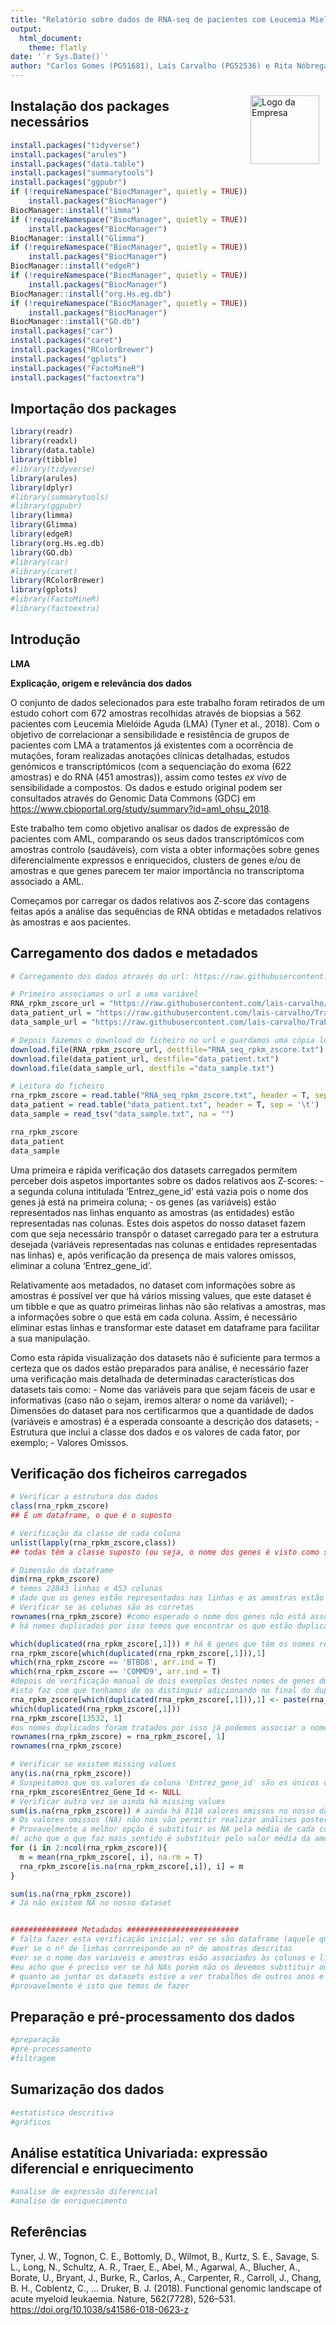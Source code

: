 ---
title: "Relatório sobre dados de RNA-seq de pacientes com Leucemia Mielóide Aguda" 
output: 
  html_document:
    theme: flatly
date: '`r Sys.Date()`'
author: "Carlos Gomes (PG51681), Laís Carvalho (PG52536) e Rita Nóbrega (PG46733)" 
---

<img src="EEUM_logo.jpg" alt="Logo da Empresa" style="float:right; margin: 10px 10px 0 0; width: 110px; height: auto;"/>

## Instalação dos packages necessários

```{r Instalação dos packages necessários à realização do trabalho}
install.packages("tidyverse")
install.packages("arules")
install.packages("data.table")
install.packages("summarytools")
install.packages("ggpubr")
if (!requireNamespace("BiocManager", quietly = TRUE))
    install.packages("BiocManager")
BiocManager::install("limma")
if (!requireNamespace("BiocManager", quietly = TRUE))
    install.packages("BiocManager")
BiocManager::install("Glimma")
if (!requireNamespace("BiocManager", quietly = TRUE))
    install.packages("BiocManager")
BiocManager::install("edgeR")
if (!requireNamespace("BiocManager", quietly = TRUE))
    install.packages("BiocManager")
BiocManager::install("org.Hs.eg.db")
if (!requireNamespace("BiocManager", quietly = TRUE))
    install.packages("BiocManager")
BiocManager::install("GO.db")
install.packages("car")
install.packages("caret")
install.packages("RColorBrewer")
install.packages("gplots")
install.packages("FactoMineR")
install.packages("factoextra")
```

## Importação dos packages

```{r Importação dos packages necessários}
library(readr)
library(readxl)
library(data.table)
library(tibble)
#library(tidyverse)
library(arules)
library(dplyr)
#library(summarytools)
#library(ggpubr)
library(limma)
library(Glimma)
library(edgeR)
library(org.Hs.eg.db)
library(GO.db)
#library(car)
#library(caret)
library(RColorBrewer)
library(gplots)
#library(FactoMineR)
#library(factoextra)
```

## Introdução

**LMA**

**Explicação, origem e relevância dos dados**

O conjunto de dados selecionados para este trabalho foram retirados de um estudo cohort com 672 amostras recolhidas através de biopsias a 562 pacientes com Leucemia Mielóide Aguda (LMA) (Tyner et al., 2018). Com o objetivo de correlacionar a sensibilidade e resistência de grupos de pacientes com LMA a tratamentos já existentes com a ocorrência de mutações, foram realizadas anotações clínicas detalhadas, estudos genómicos e transcriptómicos (com a sequenciação do exoma (622 amostras) e do RNA (451 amostras)), assim como testes *ex vivo* de sensibilidade a compostos. Os dados e estudo original podem ser consultados através do Genomic Data Commons (GDC) em <https://www.cbioportal.org/study/summary?id=aml_ohsu_2018>.

Este trabalho tem como objetivo analisar os dados de expressão de pacientes com AML, comparando os seus dados transcriptómicos com amostras controlo (saudáveis), com vista a obter informações sobre genes diferencialmente expressos e enriquecidos, clusters de genes e/ou de amostras e que genes parecem ter maior importância no transcriptoma associado a AML.

Começamos por carregar os dados relativos aos Z-score das contagens feitas após a análise das sequências de RNA obtidas e metadados relativos às amostras e aos pacientes.

## Carregamento dos dados e metadados

```{r Carregamento dos dados e metadados}
# Carregamento dos dados através do url: https://raw.githubusercontent.com/lais-carvalho/Trabalho-pratico/main/Dados/

# Primeiro associamos o url a uma variável
RNA_rpkm_zscore_url = "https://raw.githubusercontent.com/lais-carvalho/Trabalho-pratico/main/Dados/data_mrna_seq_rpkm_zscores_ref_all_samples.txt"
data_patient_url = "https://raw.githubusercontent.com/lais-carvalho/Trabalho-pratico/main/Dados/data_clinical_patient.txt"
data_sample_url = "https://raw.githubusercontent.com/lais-carvalho/Trabalho-pratico/main/Dados/data_clinical_sample.txt"

# Depois fazemos o download do ficheiro no url e guardamos uma cópia local 
download.file(RNA_rpkm_zscore_url, destfile="RNA_seq_rpkm_zscore.txt")
download.file(data_patient_url, destfile="data_patient.txt") 
download.file(data_sample_url, destfile ="data_sample.txt")

# Leitura do ficheiro 
rna_rpkm_zscore = read.table("RNA_seq_rpkm_zscore.txt", header = T, sep = '\t')
data_patient = read.table("data_patient.txt", header = T, sep = '\t')
data_sample = read_tsv("data_sample.txt", na = "")
```

```{r Visualização dos datasets carregados}
rna_rpkm_zscore
data_patient
data_sample

```



Uma primeira e rápida verificação dos datasets carregados permitem perceber dois aspetos importantes sobre os dados relativos aos Z-scores:
- a segunda coluna intitulada 'Entrez_gene_id' está vazia pois o nome dos genes já está na primeira coluna;
- os genes (as variáveis) estão representados nas linhas enquanto as amostras (as entidades) estão representadas nas colunas.
Estes dois aspetos do nosso dataset fazem com que seja necessário transpôr o dataset carregado para ter a estrutura desejada (variáveis representadas nas colunas e entidades representadas nas linhas) e, após verificação da presença de mais valores omissos, eliminar a  coluna 'Entrez_gene_id'.

Relativamente aos metadados, no dataset com informações sobre as amostras é possível ver que há vários missing values, que este dataset é um tibble e que as quatro primeiras linhas não são relativas a amostras, mas a informações sobre o que está em cada coluna. Assim, é necessário eliminar estas linhas e transformar este dataset em dataframe para facilitar a sua manipulação.    

Como esta rápida visualização dos datasets não é suficiente para termos a certeza que os dados estão preparados para análise, é necessário fazer uma verificação mais detalhada de determinadas características dos datasets tais como:
- Nome das variáveis para que sejam fáceis de usar e informativas (caso não o sejam, iremos alterar o nome da variável);
- Dimensões do dataset para nos certificarmos que a quantidade de dados (variáveis e amostras) é a esperada consoante a descrição dos datasets;
- Estrutura que inclui a classe dos dados e os valores de cada fator, por exemplo;
- Valores Omissos.

## Verificação dos ficheiros carregados
```{r Verificação dos dados, da sua estrutura, classe e valores omissos}
# Verificar a estrutura dos dados
class(rna_rpkm_zscore)
## É um dataframe, o que é o suposto

# Verificação da classe de cada coluna 
unlist(lapply(rna_rpkm_zscore,class))  
## todas têm a classe suposto (ou seja, o nome dos genes é visto como string e os z-cores sao numéricos)

# Dimensão do dataframe
dim(rna_rpkm_zscore)
# temos 22843 linhas e 453 colunas
# dado que os genes estão representados nas linhas e as amostras estão representadas nas colunas, isto significa que temos 22842 genes nesta análise e (dado que há um coluna vazia) temos 251 amostras tal como esperado
# Verificar se as colunas são as corretas
rownames(rna_rpkm_zscore) #como esperado o nome dos genes não está associado ao nome das linhas porque não o conseguimos fazer aquando da função read.table()
# há nomes duplicados por isso temos que encontrar os que estão duplicados e adicionar um '_duplicado' para sabermos que o são e conseguirmos associar o nome dos genes às linhas

which(duplicated(rna_rpkm_zscore[,1])) # há 6 genes que têm os nomes repetidos
rna_rpkm_zscore[which(duplicated(rna_rpkm_zscore[,1])),1]
which(rna_rpkm_zscore == 'BTBD8', arr.ind = T)
which(rna_rpkm_zscore == 'COMMD9', arr.ind = T)
#depois de verificação manual de dois exemplos destes nomes de genes duplicados, verificámos que de facto o nome é o mesmo porém os valores de Z-cores são diferentes
#isto faz com que tenhamos de os distinguir adicionando no final do duplicado '_duplicado'
rna_rpkm_zscore[which(duplicated(rna_rpkm_zscore[,1])),1] <- paste(rna_rpkm_zscore[which(duplicated(rna_rpkm_zscore[,1])),1], "_duplicado", sep = "")
which(duplicated(rna_rpkm_zscore[,1]))
rna_rpkm_zscore[13532, 1]
#os nomes duplicados foram tratados por isso já podemos associar o nome dos genes às linhas
rownames(rna_rpkm_zscore) = rna_rpkm_zscore[, 1]
rownames(rna_rpkm_zscore)

# Verificar se existem missing values
any(is.na(rna_rpkm_zscore))
# Suspeitamos que os valores da coluna 'Entrez_gene_id' são os únicos valores únicos por isso vamos eliminar esta coluna do dataframe
rna_rpkm_zscore$Entrez_Gene_Id <- NULL
# Verificar outra vez se ainda há missing values
sum(is.na(rna_rpkm_zscore)) # ainda há 8118 valores omissos no nosso dataset
# Os valores omissos (NA) não nos vão permitir realizar análises posteriores com estes dados logo temos que tratar estes NA de alguma forma
# Provavelmente a melhor opção é substituir os NA pela média de cada coluna dado que uma coluna é uma amostra e uma linha um gene 
#( acho que o que faz mais sentido é substituir pelo valor média da amostra e não do gene porque amostras diferentes podem comportar-se de maneira diferente consoante o gene)
for (i in 2:ncol(rna_rpkm_zscore)){
  m = mean(rna_rpkm_zscore[, i], na.rm = T)
  rna_rpkm_zscore[is.na(rna_rpkm_zscore[,i]), i] = m
}

sum(is.na(rna_rpkm_zscore))
# Já não existem NA no nosso dataset


############### Metadados #########################
# falta fazer esta verificação inicial; ver se são dataframe (aquele que não é, precisamos de transformar em dataframe)
#ver se o nº de linhas corrresponde ao nº de amostras descritas
#ver se o nome das variaveis e amostras esão associados às colunas e linhas, respetivamente
#eu acho que é preciso ver se há NAs porém não os devemos substituir ou eliminar porque maior parte deles são caracteristicas das amostras logo não faz sentido eliminarou substituir pela média
# quanto ao juntar os datasets estive a ver trabalhos de outros anos e eles criam subsets dos metadados que têm as amostras presentes nos dados
#provavelmente é isto que temos de fazer
```

## Preparação e pré-processamento dos dados

```{r Preparação e pré-processamento dos dados}

#preparação
#pré-processamento
#filtragem
```

## Sumarização dos dados

```{r Sumarização dos dados}
#estatistica descritiva
#gráficos
```

## Análise estatítica Univariada: expressão diferencial e enriquecimento

```{r Análise dos dados}
#análise de expressão diferencial
#analise de enriquecimento
```

## Referências

Tyner, J. W., Tognon, C. E., Bottomly, D., Wilmot, B., Kurtz, S. E., Savage, S. L., Long, N., Schultz, A. R., Traer, E., Abel, M., Agarwal, A., Blucher, A., Borate, U., Bryant, J., Burke, R., Carlos, A., Carpenter, R., Carroll, J., Chang, B. H., Coblentz, C., … Druker, B. J. (2018). Functional genomic landscape of acute myeloid leukaemia. Nature, 562(7728), 526–531. <https://doi.org/10.1038/s41586-018-0623-z>
